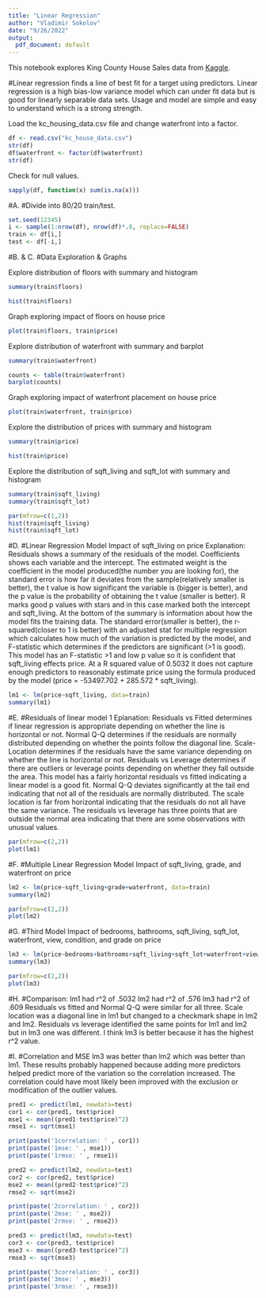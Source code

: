 ```yaml
---
title: "Linear Regression"
author: "Vladimir Sokolov"
date: "9/26/2022"
output:
  pdf_document: default
---
```


This notebook explores King County House Sales data from  [Kaggle](https://www.kaggle.com/datasets/harlfoxem/housesalesprediction).

#Linear regression finds a line of best fit for a target using predictors. Linear regression is a high bias-low variance model which can under fit data but is good for linearly separable data sets. Usage and model are simple and easy to understand which is a strong strength.

Load the kc_housing_data.csv file and change waterfront into a factor.

```r
df <- read.csv("kc_house_data.csv")
str(df)
df$waterfront <- factor(df$waterfront)
str(df)
```

Check for null values.

```r
sapply(df, function(x) sum(is.na(x)))
```
#A.
#Divide into 80/20 train/test.

```r
set.seed(12345)
i <- sample(1:nrow(df), nrow(df)*.8, replace=FALSE)
train <- df[i,]
test <- df[-i,]
```

#B. & C.
#Data Exploration & Graphs

Explore distribution of floors with summary and histogram

```r
summary(train$floors)
```

```r
hist(train$floors)
```
Graph exploring impact of floors on house price
```r
plot(train$floors, train$price)
```

Explore distribution of waterfront with summary and barplot

```r
summary(train$waterfront)
```

```r
counts <- table(train$waterfront)
barplot(counts)
```
Graph exploring impact of waterfront placement on house price
```r
plot(train$waterfront, train$price)
```
Explore the distribution of prices with summary and histogram
```r
summary(train$price)
```

```r
hist(train$price)
```
Explore the distribution of sqft_living and sqft_lot with summary and histogram
```r
summary(train$sqft_living)
summary(train$sqft_lot)
```

```r
par(mfrow=c(1,2))
hist(train$sqft_living)
hist(train$sqft_lot)
```









#D.
#Linear Regression Model
Impact of sqft_living on price
Explanation: Residuals shows a summary of the residuals of the model. Coefficients shows each variable and the intercept. The estimated weight is the coefficient in the model produced(the number you are looking for), the standard error is how far it deviates from the sample(relatively smaller is better), the t value is how significant the variable is (bigger is better), and the p value is the probability of obtaining the t value (smaller is better). R marks good p values with stars and in this case marked both the intercept and sqft_living. At the bottom of the summary is information about how the model fits the training data. The standard error(smaller is better), the r-squared(closer to 1 is better) with an adjusted stat for multiple regression which calculates how much of the variation is predicted by the model, and F-statistic which determines if the predictors are significant (>1 is good). 
This model has an F-statistic >1 and low p value so it is confident that sqft_living effects price. At a R squared value of 0.5032 it does not capture enough predictors to reasonably estimate price using the formula produced by the model (price = -53497.702 + 285.572 * sqft_living).

```r
lm1 <- lm(price~sqft_living, data=train)
summary(lm1)
```


#E.
#Residuals of linear model 1
Eplanation:
Residuals vs Fitted determines if linear regression is appropriate depending on whether the line is horizontal or not.
Normal Q-Q determines if the residuals are normally distributed depending on whether the points follow the diagonal line.
Scale-Location determines if the residuals have the same variance depending on whether the line is horizontal or not.
Residuals vs Leverage determines if there are outliers or leverage points depending on whether they fall outside the area.
This model has a fairly horizontal residuals vs fitted indicating a linear model is a good fit. Normal Q-Q deviates significantly at the tail end indicating that not all of the residuals are normally distributed. The scale location is far from horizontal indicating that the residuals do not all have the same variance. The residuals vs leverage  has three points that are outside the normal area indicating that there are some observations with unusual values.
```r
par(mfrow=c(2,2))
plot(lm1)
```



#F.
#Multiple Linear Regression Model
Impact of sqft_living, grade, and waterfront on price

```r
lm2 <- lm(price~sqft_living+grade+waterfront, data=train)
summary(lm2)
```

```r
par(mfrow=c(2,2))
plot(lm2)
```


#G.
#Third Model
Impact of bedrooms, bathrooms, sqft_living, sqft_lot, waterfront, view, condition, and grade on price

```r
lm3 <- lm(price~bedrooms+bathrooms+sqft_living+sqft_lot+waterfront+view+condition+grade, data=train)
summary(lm3)
```

```r
par(mfrow=c(2,2))
plot(lm3)
```

#H.
#Comparison:
lm1 had r^2 of .5032
lm2 had r^2 of .576
lm3 had r^2 of .609
Residuals vs fitted and Normal Q-Q were similar for all three. Scale location was a diagonal line in lm1 but changed to a checkmark shape in lm2 and lm2. Residuals vs leverage identified the same points for lm1 and lm2 but in lm3 one was different. I think lm3 is better because it has the highest r^2 value.

#I.
#Correlation and MSE
lm3 was better than lm2 which was better than lm1. These results probably happened because adding more predictors helped predict more of the variation so the correlation increased. The correlation could have most likely been improved with the exclusion or modification of the outlier values.

```r
pred1 <- predict(lm1, newdata=test)
cor1 <- cor(pred1, test$price)
mse1 <- mean((pred1-test$price)^2)
rmse1 <- sqrt(mse1)

print(paste('1correlation: ' , cor1))
print(paste('1mse: ' , mse1))
print(paste('1rmse: ' , rmse1))
```

```r
pred2 <- predict(lm2, newdata=test)
cor2 <- cor(pred2, test$price)
mse2 <- mean((pred2-test$price)^2)
rmse2 <- sqrt(mse2)

print(paste('2correlation: ' , cor2))
print(paste('2mse: ' , mse2))
print(paste('2rmse: ' , rmse2))
```

```r
pred3 <- predict(lm3, newdata=test)
cor3 <- cor(pred3, test$price)
mse3 <- mean((pred3-test$price)^2)
rmse3 <- sqrt(mse3)

print(paste('3correlation: ' , cor3))
print(paste('3mse: ' , mse3))
print(paste('3rmse: ' , rmse3))
```
